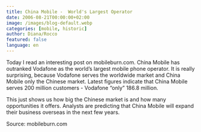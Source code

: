 ```yaml
---
title: China Mobile -  World's Largest Operator
date: 2006-08-21T00:00:00+02:00
image: /images/blog-default.webp
categories: [mobile, historic]
author: Diana/Rocco
featured: false
language: en
---
```


<div class="entry-content">
Today I read an interesting post on mobileburn.com. China Mobile has outranked Vodafone as the world’s largest mobile phone operator. It is really surprising, because Vodafone serves the worldwide market and China Mobile only the Chinese market. Latest figures indicate that China Mobile serves 200 million customers - Vodafone “only” 186.8 million.



This just shows us how big the Chinese market is and how many opportunities it offers. Analysts are predicting that China Mobile will expand their business overseas in the next few years.



Source:mobileburn.com
</div>

